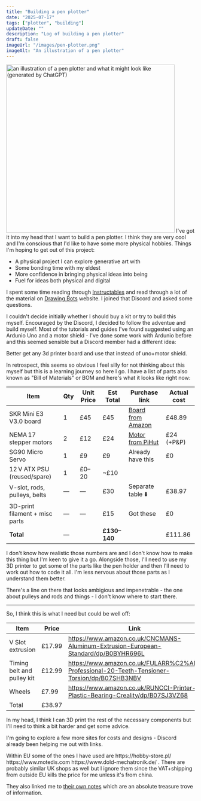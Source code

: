 ```yaml
---
title: "Building a pen plotter"
date: "2025-07-17"
tags: ["plotter", "building"]
updateDate: ""
description: "Log of building a pen plotter"
draft: false
imageUrl: "/images/pen-plotter.png"
imageAlt: "An illustration of a pen plotter"
---
```


<img class="block mx-auto" src="/images/pen-plotter.png" alt="an illustration of a pen plotter and what it might look like (generated by ChatGPT)" width="450px"/>
I've got it into my head that I want to build a pen plotter. I think they are very cool and I'm conscious that I'd like to have some more physical hobbies. Things I'm hoping to get out of this project:

- A physical project I can explore generative art with
- Some bonding time with my eldest
- More confidence in bringing physical ideas into being
- Fuel for ideas both physical and digital 

I spent some time reading through <a href="https://instructables.com" target="_blank" rel="noopener noreferrer">Instructables</a> and read through a lot of the material on <a href="https://drawingbots.net" target="_blank" rel="noopener noreferrer">Drawing Bots</a> website. I joined that Discord and asked some questions.

I couldn't decide initially whether I should buy a kit or try to build this myself. Encouraged by the Discord, I decided to follow the adventue and build myself. Most of the tutorials and guides I've found suggested using an Ardunio Uno and a motor shield - I've done some work with Ardunio before and this seemed sensible but a Discord member had a different idea:


<DiscordQuote username="karliss">
  Better get any 3d printer board and use that instead of uno+motor shield.
</DiscordQuote>

In retrospect, this seems so obvious I feel silly for not thinking about this myself but this is a learning journey so here I go. I have a list of parts also known as "Bill of Materials" or BOM and here's what it looks like right now:

| Item                           | Qty | Unit Price | Est Total        | Purchase link | Actual cost |
| ------------------------------ | --- | ---------- | ------------ | ----- | ---- |
| SKR Mini E3 V3.0 board         | 1   | £45        | £45          | [Board from Amazon](https://www.amazon.co.uk/BIGTREETECH-SKR-Mini-E3-V3-0/dp/B09LQQP4RF) | £48.89 |
| NEMA 17 stepper motors         | 2   | £12        | £24          | [Motor from PiHut](https://thepihut.com/products/nema-17-stepper-motor-42mm-x-40mm) | £24 (+P&P) |
| SG90 Micro Servo               | 1   | £9         | £9           | Already have this | £0 |
| 12 V ATX PSU (reused/spare)    | 1   | £0–20      | \~£10        | 
| V-slot, rods, pulleys, belts   | —   | —          | £30          | Separate table ⬇️ | £38.97 | 
| 3D-print filament + misc parts | —   | —          | £15          | Got these | £0 |
| **Total**                      | —   |            | **£130–140** | | £111.86 |

I don't know how realistic those numbers are and I don't know how to make this thing but I'm keen to give it a go. Alongside those, I'll need to use my 3D printer to get some of the parts like the pen holder and then I'll need to work out how to code it all. I'm less nervous about those parts as I understand them better.

There's a line on there that looks ambigious and impenetrable - the one about pulleys and rods and things - I don't know where to start there. 

---

So, I think this is what I need but could be well off:

| Item | Price | Link |
| --- | --- | --- |
| V Slot extrusion | £17.99 | https://www.amazon.co.uk/CNCMANS-Aluminum-Extrusion-European-Standard/dp/B0BYHR696L |
| Timing belt and pulley kit | £12.99 | https://www.amazon.co.uk/FULARR%C2%AE-Professional-20-Teeth-Tensioner-Torsion/dp/B07SHB3NBV |
| Wheels | £7.99 | https://www.amazon.co.uk/RUNCCI-Printer-Plastic-Bearing-Creality/dp/B07SJ3VZ68 |
| Total | £38.97 |

In my head, I think I can 3D print the rest of the necessary components but I'll need to think a bit harder and get some advice.

I'm going to explore a few more sites for costs and designs - Discord already been helping me out with links.

<DiscordQuote username="karliss">
  Within EU some of the ones I have used are https://hobby-store.pl/  https://www.motedis.com  https://www.dold-mechatronik.de/ . There are probably similar UK shops as well but I ignore them since the VAT+shipping from outside EU kills the price for me unless it's from china.
</DiscordQuote>

They also linked me to <a href="https://github.com/karliss/plotter_sketches/blob/main/notes/diy_plotters.md" target="_blank" rel="noopener noreferrer">their own notes</a> which are an absolute treasure trove of information. 